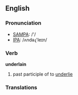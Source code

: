 ==English==

===Pronunciation===
*[[w:SAMPA|SAMPA]]: /'/
*[[w:IPA|IPA]]: /ʌndəɻ'leɪn/

===Verb===
'''underlain'''

# past participle of to [[underlie]]

===Translations===